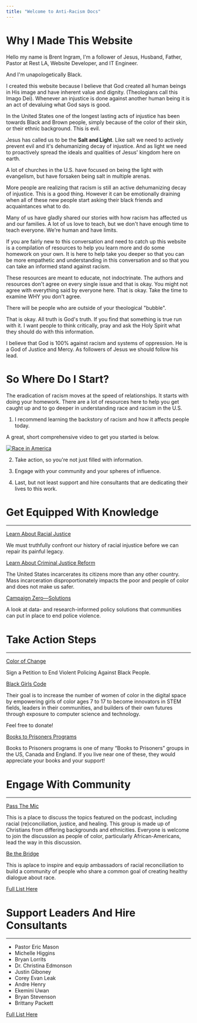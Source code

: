 ```yaml
---
title: "Welcome to Anti-Racism Docs"
---
```


# Why I Made This Website
Hello my name is Brent Ingram, I'm a follower of Jesus, Husband, Father, Pastor at Rest LA, Website Developer, and IT Engineer.

And I'm unapologetically Black.

I created this website because I believe that God created all human beings in His image and have inherent value and dignity. (Theologians call this Imago Dei).
Whenever an injustice is done against another human being it is an act of devaluing what God says is good. 

In the United States one of the longest lasting acts of injustice has been towards Black and Brown people, simply because of the color of their skin, or their ethnic background. This is evil.

Jesus has called us to be the **Salt and Light**. Like salt we need to actively prevent evil and it's dehumanizing decay of injustice. And as light we need to proactively spread the ideals and qualities of Jesus' kingdom here on earth.

A lot of churches in the U.S. have focused on being the light with evangelism, but have forsaken being salt in multiple arenas.

More people are realizing that racism is still an active dehumanizing decay of injustice. 
This is a good thing. 
However it can be emotionally draining when all of these new people start asking their black friends and acquaintances what to do. 

Many of us have gladly shared our stories with how racism has affected us and our families.  A lot of us love to teach, but we don't have enough time to teach everyone. We're human and have limits.  

If you are fairly new to this conversation and need to catch up this website is a compilation of resources to help you learn more and do some homework on your own. It is here to help take you deeper so that you can be more empathetic and understanding in this conversation and so that you can take an informed stand against racism. 

These resources are meant to educate, not indoctrinate. The authors and resources don't agree on every single issue and that is okay. You might not agree with everything said by everyone here. That is okay. Take the time to examine WHY you don't agree. 

There will be people who are outside of your theological "bubble". 

That is okay. All truth is God's truth. If you find that something is true run with it. 
I want people to think critically, pray and ask the Holy Spirit what they should do with this information.

I believe that God is 100% against racism and systems of oppression. He is a God of Justice and Mercy. 
As followers of Jesus we should follow his lead.


# So Where Do I Start?
The eradication of racism moves at the speed of relationships. It starts with doing your homework. 
There are a lot of resources here to help you get caught up and to go deeper in understanding race and racism in the U.S.

1. I recommend learning the backstory of racism and how it affects people today. 

 A great, short comprehensive video to get you started is below.

[![Race in America](https://img.youtube.com/vi/AGUwcs9qJXY/0.jpg)](https://www.youtube.com/watch?v=AGUwcs9qJXY "Race in America")



2. Take action, so you're not just filled with information. 

3. Engage with your community and your spheres of influence. 

4. Last, but not least support and hire consultants that are dedicating their lives to this work.


# Get Equipped With Knowledge
---
[Learn About Racial Justice](https://eji.org/racial-justice/)

We must truthfully confront our history of racial injustice before we can repair its painful legacy.

[Learn About Criminal Justice Reform](https://eji.org/criminal-justice-reform/)

The United States incarcerates its citizens more than any other country. Mass incarceration disproportionately impacts the poor and people of color and does not make us safer. 




[Campaign Zero—Solutions](https://www.joincampaignzero.org/solutions#solutionsoverview)

A look at data- and research-informed policy solutions that communities can put in place to end police violence.




# Take Action Steps
---
[Color of Change](https://act.colorofchange.org/signup/state-emergency-black-people-are-dying)

Sign a Petition to End Violent Policing Against Black People.

[Black Girls Code](https://www.blackgirlscode.com/)

Their goal is to increase the number of women of color in the digital space by empowering girls of color ages 7 to 17 to become innovators in STEM fields, leaders in their communities, and builders of their own futures through exposure to computer science and technology. 

Feel free to donate!

[Books to Prisoners Programs](https://prisonbookprogram.org/resources/other-books-to-prisoners-programs/)

Books to Prisoners programs is one of many “Books to Prisoners” groups in the US, Canada and England. If you live near one of these, they would appreciate your books and your support! 

# Engage With Community
---
[Pass The Mic](https://www.facebook.com/groups/RAANpassthemic/)

This is a place to discuss the topics featured on the podcast, including racial (re)conciliation, justice, and healing. This group is made up of Christians from differing backgrounds and ethnicities. Everyone is welcome to join the discussion as people of color, particularly African-Americans, lead the way in this discussion. 

[Be the Bridge](https://www.facebook.com/beabridgebuilder/)

This is aplace to inspire and equip ambassadors of racial reconciliation to build a community of people who share a common goal of creating healthy dialogue about race.

[Full List Here](/communities)

# Support Leaders And Hire Consultants
---

- Pastor Eric Mason
- Michelle Higgins
- Bryan Lorrits
- Dr. Christina Edmonson
- Justin Giboney
- Corey Evan Leak
- Andre Henry
- Ekemini Uwan
- Bryan Stevenson
- Brittany Packett


 
[Full List Here](/leaders)


